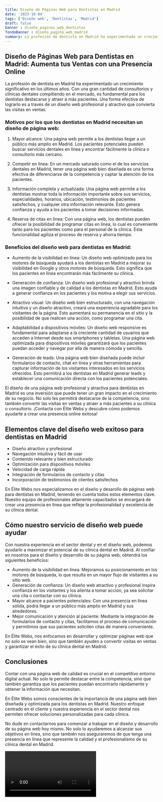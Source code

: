 ```yaml
---
title: Diseño de Páginas Web para Dentistas en Madrid
date: '2023-10-04'
tags: ['Diseño web', 'Dentistas', 'Madrid']
draft: false
banner : diseño_paginas_web_dentistas
fondoBanner : diseño_pagina_web_madrid
summary: La profesión de dentista en Madrid ha experimentado un crecimiento significativo en los últimos años. Con una gran cantidad de consultorios y clínicas dentales compitiendo en el mercado, es fundamental para los dentistas destacarse y atraer a más pacientes. Una forma efectiva de lograrlo es a través de un diseño web profesional y atractivo que convierta las visitas en ventas.
---
```


## Diseño de Páginas Web para Dentistas en Madrid: Aumenta tus Ventas con una Presencia Online

La profesión de dentista en Madrid ha experimentado un crecimiento significativo en los últimos años. Con una gran cantidad de consultorios y clínicas dentales compitiendo en el mercado, es fundamental para los dentistas destacarse y atraer a más pacientes. Una forma efectiva de lograrlo es a través de un diseño web profesional y atractivo que convierta las visitas en ventas.

### Motivos por los que los dentistas en Madrid necesitan un diseño de página web:

1. Mayor alcance: Una página web permite a los dentistas llegar a un público más amplio en Madrid. Los pacientes potenciales pueden buscar servicios dentales en línea y encontrar fácilmente la clínica o consultorio más cercano. 

2. Competir en línea: En un mercado saturado como el de los servicios dentales en Madrid, tener una página web bien diseñada es una forma efectiva de diferenciarse de la competencia y captar la atención de los pacientes.

3. Información completa y actualizada: Una página web permite a los dentistas mostrar toda la información importante sobre sus servicios, especialidades, horarios, ubicación, testimonios de pacientes satisfechos, y cualquier otra información relevante. Esto genera confianza y ayuda a los pacientes a tomar decisiones informadas.

4. Reserva de citas en línea: Con una página web, los dentistas pueden ofrecer la posibilidad de programar citas en línea, lo cual es conveniente tanto para los pacientes como para el personal de la clínica. Esta funcionalidad agiliza el proceso de reserva y ahorra tiempo.

### Beneficios del diseño web para dentistas en Madrid:

- Aumento de la visibilidad en línea: Un diseño web optimizado para los motores de búsqueda ayudará a los dentistas en Madrid a mejorar su visibilidad en Google y otros motores de búsqueda. Esto significa que los pacientes en línea encontrarán más fácilmente su clínica.

- Generación de confianza: Un diseño web profesional y atractivo brinda una imagen confiable y de calidad a los dentistas en Madrid. Esto ayuda a generar confianza en los pacientes y los motiva a elegir sus servicios.

- Atractivo visual: Un diseño web bien estructurado, con una navegación intuitiva y un diseño atractivo, creará una experiencia agradable para los visitantes de la página. Esto aumentará su permanencia en el sitio y la posibilidad de que realicen una acción, como programar una cita.

- Adaptabilidad a dispositivos móviles: Un diseño web responsive es fundamental para adaptarse a la creciente cantidad de usuarios que acceden a Internet desde sus smartphones y tabletas. Una página web optimizada para dispositivos móviles garantizará que los pacientes puedan acceder y navegar por ella de manera cómoda y sencilla.

- Generación de leads: Una página web bien diseñada puede incluir formularios de contacto, chat en línea y otras herramientas para capturar información de los visitantes interesados en los servicios ofrecidos. Esto permitirá a los dentistas en Madrid generar leads y establecer una comunicación directa con los pacientes potenciales.

El diseño de una página web profesional y atractiva para dentistas en Madrid es una inversión que puede tener un gran impacto en el crecimiento de su negocio. No solo les permitirá destacarse de la competencia, sino también convertir las visitas en ventas y atraer a más pacientes a su clínica o consultorio. ¡Contacta con Élite Webs y descubre cómo podemos ayudarte a crear una presencia online exitosa!

<GifSeo />

<Cta />

## Elementos clave del diseño web exitoso para dentistas en Madrid

- Diseño atractivo y profesional
- Navegación intuitiva y fácil de usar
- Contenido relevante y bien estructurado
- Optimización para dispositivos móviles
- Velocidad de carga rápida
- Integración de formularios de contacto y citas
- Incorporación de testimonios de clientes satisfechos

En Élite Webs nos especializamos en el diseño y desarollo de páginas web para dentistas en Madrid, teniendo en cuenta todos estos elementos clave. Nuestro equipo de profesionales altamente capacitados se encargará de crear una presencia en línea que refleje la profesionalidad y excelencia de su clínica dental.

## Cómo nuestro servicio de diseño web puede ayudar

Con nuestra experiencia en el sector dental y en el diseño web, podemos ayudarlo a maximizar el potencial de su clínica dental en Madrid. Al confiar en nosotros para el diseño y desarrollo de su página web, obtendrá los siguientes beneficios:

- Aumento de la visibilidad en línea: Mejoramos su posicionamiento en los motores de búsqueda, lo que resulta en un mayor flujo de visitantes a su sitio web.
- Generación de confianza: Un diseño web atractivo y profesional inspira confianza en los visitantes y los alienta a tomar acción, ya sea solicitar una cita o contactar con su clínica.
- Mayor alcance a pacientes potenciales: Con una presencia en línea sólida, podrá llegar a un público más amplio en Madrid y sus alrededores.
- Mejor comunicación y atención al paciente: Mediante la integración de formularios de contacto y citas, facilitamos el proceso de comunicación y permitimos que sus pacientes soliciten citas de manera conveniente.

En Élite Webs, nos enfocamos en desarrollar y optimizar páginas web que no solo se vean bien, sino que también ayuden a convertir visitas en ventas y garantizar el éxito de su clínica dental en Madrid.

## Conclusiones

Contar con una página web de calidad es crucial en el competitivo entorno digital actual. No solo le permite destacar entre la competencia, sino que también garantiza que los pacientes puedan encontrarlo rápidamente y obtener la información que necesitan.

En Élite Webs somos conscientes de la importancia de una página web bien diseñada y optimizada para los dentistas en Madrid. Nuestro enfoque centrado en el cliente y nuestra experiencia en el sector dental nos permiten ofrecer soluciones personalizadas para cada clínica.

No dude en contactarnos para comenzar a trabajar en el diseño y desarrollo de su página web hoy mismo. No solo lo ayudaremos a alcanzar sus objetivos en línea, sino que también nos aseguraremos de que tenga una presencia en línea que represente la calidad y el profesionalismo de su clínica dental en Madrid.

<Video />

<CtaBot job='Dentistas' city='Madrid'/>

<Gmaps query='Madrid+españa+maps' />